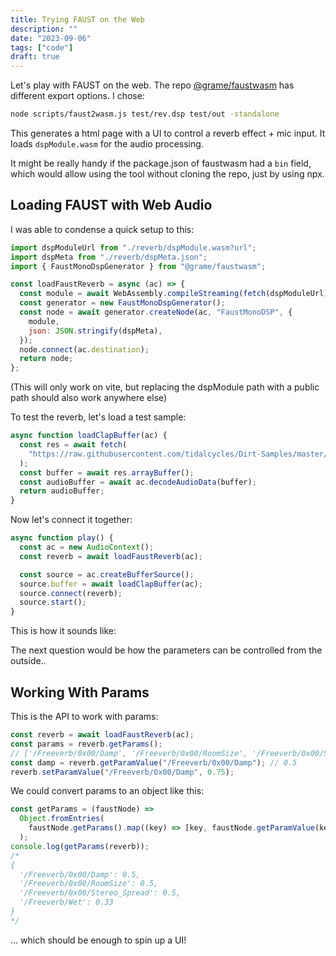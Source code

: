 ```yaml
---
title: Trying FAUST on the Web
description: ""
date: "2023-09-06"
tags: ["code"]
draft: true
---
```


Let's play with FAUST on the web. The repo [@grame/faustwasm](https://www.npmjs.com/package/@grame/faustwasm) has different export options. I chose:

```sh
node scripts/faust2wasm.js test/rev.dsp test/out -standalone
```

This generates a html page with a UI to control a reverb effect + mic input. It loads `dspModule.wasm` for the audio processing.

It might be really handy if the package.json of faustwasm had a `bin` field, which would allow using the tool without cloning the repo, just by using npx.

## Loading FAUST with Web Audio

I was able to condense a quick setup to this:

```js
import dspModuleUrl from "./reverb/dspModule.wasm?url";
import dspMeta from "./reverb/dspMeta.json";
import { FaustMonoDspGenerator } from "@grame/faustwasm";

const loadFaustReverb = async (ac) => {
  const module = await WebAssembly.compileStreaming(fetch(dspModuleUrl));
  const generator = new FaustMonoDspGenerator();
  const node = await generator.createNode(ac, "FaustMonoDSP", {
    module,
    json: JSON.stringify(dspMeta),
  });
  node.connect(ac.destination);
  return node;
};
```

(This will only work on vite, but replacing the dspModule path with a public path should also work anywhere else)

To test the reverb, let's load a test sample:

```js
async function loadClapBuffer(ac) {
  const res = await fetch(
    "https://raw.githubusercontent.com/tidalcycles/Dirt-Samples/master/cp/HANDCLP0.wav"
  );
  const buffer = await res.arrayBuffer();
  const audioBuffer = await ac.decodeAudioData(buffer);
  return audioBuffer;
}
```

Now let's connect it together:

```js
async function play() {
  const ac = new AudioContext();
  const reverb = await loadFaustReverb(ac);

  const source = ac.createBufferSource();
  source.buffer = await loadClapBuffer(ac);
  source.connect(reverb);
  source.start();
}
```


This is how it sounds like:

<FaustReverb client:only />

The next question would be how the parameters can be controlled from the outside..

## Working With Params

This is the API to work with params:

```js
const reverb = await loadFaustReverb(ac);
const params = reverb.getParams();
// ['/Freeverb/0x00/Damp', '/Freeverb/0x00/RoomSize', '/Freeverb/0x00/Stereo_Spread', '/Freeverb/Wet']
const damp = reverb.getParamValue("/Freeverb/0x00/Damp"); // 0.5
reverb.setParamValue("/Freeverb/0x00/Damp", 0.75);
```

We could convert params to an object like this:

```js
const getParams = (faustNode) =>
  Object.fromEntries(
    faustNode.getParams().map((key) => [key, faustNode.getParamValue(key)])
  );
console.log(getParams(reverb));
/* 
{ 
  '/Freeverb/0x00/Damp': 0.5, 
  '/Freeverb/0x00/RoomSize': 0.5, 
  '/Freeverb/0x00/Stereo_Spread': 0.5, 
  '/Freeverb/Wet': 0.33 
}
*/
```

... which should be enough to spin up a UI!
